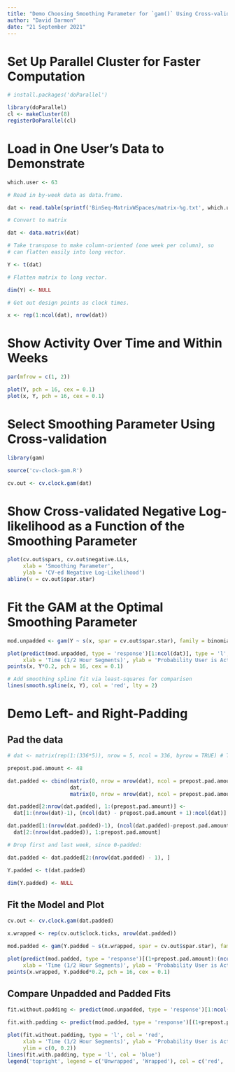 ```yaml
---
title: "Demo Choosing Smoothing Parameter for `gam()` Using Cross-validation"
author: "David Darmon"
date: "21 September 2021"
---
```


# Set Up Parallel Cluster for Faster Computation

```r
# install.packages('doParallel')

library(doParallel)
cl <- makeCluster(8)
registerDoParallel(cl)
```

# Load in One User's Data to Demonstrate

```r
which.user <- 63

# Read in by-week data as data.frame.

dat <- read.table(sprintf('BinSeq-MatrixWSpaces/matrix-%g.txt', which.user), sep = ' ', header = FALSE)

# Convert to matrix

dat <- data.matrix(dat)

# Take transpose to make column-oriented (one week per column), so 
# can flatten easily into long vector.

Y <- t(dat)

# Flatten matrix to long vector.

dim(Y) <- NULL

# Get out design points as clock times.

x <- rep(1:ncol(dat), nrow(dat))
```

# Show Activity Over Time and Within Weeks

```r
par(mfrow = c(1, 2))

plot(Y, pch = 16, cex = 0.1)
plot(x, Y, pch = 16, cex = 0.1)
```

# Select Smoothing Parameter Using Cross-validation

```r
library(gam)
```

```r
source('cv-clock-gam.R')

cv.out <- cv.clock.gam(dat)
```

# Show Cross-validated Negative Log-likelihood as a Function of the Smoothing Parameter

```r
plot(cv.out$spars, cv.out$negative.LLs, 
     xlab = 'Smoothing Parameter',
     ylab = 'CV-ed Negative Log-Likelihood')
abline(v = cv.out$spar.star)
```

# Fit the GAM at the Optimal Smoothing Parameter

```r
mod.unpadded <- gam(Y ~ s(x, spar = cv.out$spar.star), family = binomial)

plot(predict(mod.unpadded, type = 'response')[1:ncol(dat)], type = 'l', ylim = c(0, 0.2),
     xlab = 'Time (1/2 Hour Segments)', ylab = 'Probability User is Active')
points(x, Y*0.2, pch = 16, cex = 0.1)

# Add smoothing spline fit via least-squares for comparison
lines(smooth.spline(x, Y), col = 'red', lty = 2)
```

# Demo Left- and Right-Padding

## Pad the data

```r
# dat <- matrix(rep(1:(336*5)), nrow = 5, ncol = 336, byrow = TRUE) # Test case checking the padding

prepost.pad.amount <- 48

dat.padded <- cbind(matrix(0, nrow = nrow(dat), ncol = prepost.pad.amount),
                    dat,
                    matrix(0, nrow = nrow(dat), ncol = prepost.pad.amount))

dat.padded[2:nrow(dat.padded), 1:(prepost.pad.amount)] <- 
  dat[1:(nrow(dat)-1), (ncol(dat) - prepost.pad.amount + 1):ncol(dat)]

dat.padded[1:(nrow(dat.padded)-1), (ncol(dat.padded)-prepost.pad.amount + 1):ncol(dat.padded)] <-
  dat[2:(nrow(dat.padded)), 1:prepost.pad.amount]

# Drop first and last week, since 0-padded:

dat.padded <- dat.padded[2:(nrow(dat.padded) - 1), ]

Y.padded <- t(dat.padded)

dim(Y.padded) <- NULL
```

## Fit the Model and Plot

```r
cv.out <- cv.clock.gam(dat.padded)
```

```r
x.wrapped <- rep(cv.out$clock.ticks, nrow(dat.padded))

mod.padded <- gam(Y.padded ~ s(x.wrapped, spar = cv.out$spar.star), family = binomial)

plot(predict(mod.padded, type = 'response')[(1+prepost.pad.amount):(ncol(dat.padded) - prepost.pad.amount)], type = 'l', ylim = c(0, 0.2),
     xlab = 'Time (1/2 Hour Segments)', ylab = 'Probability User is Active')
points(x.wrapped, Y.padded*0.2, pch = 16, cex = 0.1)
```

## Compare Unpadded and Padded Fits

```r
fit.without.padding <- predict(mod.unpadded, type = 'response')[1:ncol(dat)]

fit.with.padding <- predict(mod.padded, type = 'response')[(1+prepost.pad.amount):(ncol(dat.padded) - prepost.pad.amount)]
```

```r
plot(fit.without.padding, type = 'l', col = 'red',
     xlab = 'Time (1/2 Hour Segments)', ylab = 'Probability User is Active',
     ylim = c(0, 0.2))
lines(fit.with.padding, type = 'l', col = 'blue')
legend('topright', legend = c('Unwrapped', 'Wrapped'), col = c('red', 'blue'), lty = 1)
```

